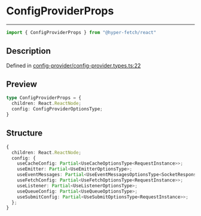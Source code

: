 

# ConfigProviderProps

<div class="api-docs__separator" data-reactroot="">

---

</div><div class="api-docs__import" data-reactroot="">

```ts
import { ConfigProviderProps } from "@hyper-fetch/react"
```

</div><div class="api-docs__section">

## Description

</div><div class="api-docs__description"><span class="api-docs__do-not-parse">



</span></div><p class="api-docs__definition">

Defined in [config-provider/config-provider.types.ts:22](https://github.com/BetterTyped/hyper-fetch/blob/cc329b91/packages/react/src/config-provider/config-provider.types.ts#L22)

</p><div class="api-docs__section">

## Preview

</div><div class="api-docs__preview type">

```ts
type ConfigProviderProps = {
  children: React.ReactNode; 
  config: ConfigProviderOptionsType; 
}
```

</div><div class="api-docs__section">

## Structure

</div><div class="api-docs__returns">

```ts
{
  children: React.ReactNode;
  config: {
    useCacheConfig: Partial<UseCacheOptionsType<RequestInstance>>;
    useEmitter: Partial<UseEmitterOptionsType>;
    useEventMessages: Partial<UseEventMessagesOptionsType<SocketResponses>>;
    useFetchConfig: Partial<UseFetchOptionsType<RequestInstance>>;
    useListener: Partial<UseListenerOptionsType>;
    useQueueConfig: Partial<UseQueueOptionsType>;
    useSubmitConfig: Partial<UseSubmitOptionsType<RequestInstance>>;
  };
}
```

</div>